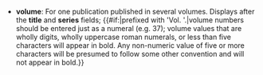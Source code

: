 * <b id="csdoc_volume">volume</b>: For one publication published in several volumes. Displays after the '''title''' and '''series''' fields; {{#if:{{{magazine|}}}|prefixed with 'Vol. '.|volume numbers should be entered just as a numeral (e.g. 37); volume values that are wholly digits, wholly uppercase roman numerals, or less than five characters will appear in bold. Any non-numeric value of five or more characters will be presumed to follow some other convention and will not appear in bold.}}